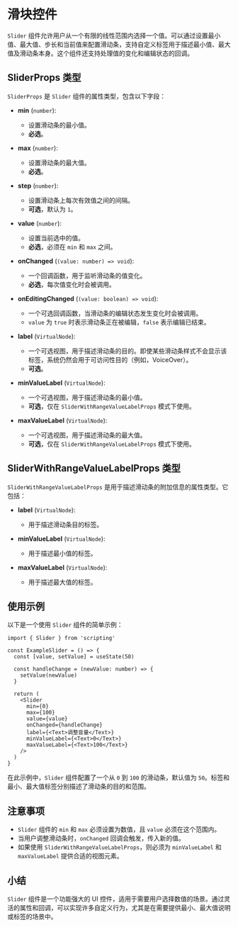 # 滑块控件 
        
`Slider` 组件允许用户从一个有限的线性范围内选择一个值。可以通过设置最小值、最大值、步长和当前值来配置滑动条，支持自定义标签用于描述最小值、最大值及滑动条本身。这个组件还支持处理值的变化和编辑状态的回调。

## SliderProps 类型

`SliderProps` 是 `Slider` 组件的属性类型，包含以下字段：

- **min** (`number`): 
  - 设置滑动条的最小值。
  - **必选**。

- **max** (`number`): 
  - 设置滑动条的最大值。
  - **必选**。

- **step** (`number`): 
  - 设置滑动条上每次有效值之间的间隔。
  - **可选**，默认为 `1`。

- **value** (`number`): 
  - 设置当前选中的值。
  - **必选**，必须在 `min` 和 `max` 之间。

- **onChanged** (`(value: number) => void`): 
  - 一个回调函数，用于监听滑动条的值变化。
  - **必选**，每次值变化时会被调用。

- **onEditingChanged** (`(value: boolean) => void`): 
  - 一个可选回调函数，当滑动条的编辑状态发生变化时会被调用。
  - `value` 为 `true` 时表示滑动条正在被编辑，`false` 表示编辑已结束。

- **label** (`VirtualNode`): 
  - 一个可选视图，用于描述滑动条的目的。即使某些滑动条样式不会显示该标签，系统仍然会用于可访问性目的（例如，VoiceOver）。
  - **可选**。

- **minValueLabel** (`VirtualNode`): 
  - 一个可选视图，用于描述滑动条的最小值。
  - **可选**，仅在 `SliderWithRangeValueLabelProps` 模式下使用。

- **maxValueLabel** (`VirtualNode`): 
  - 一个可选视图，用于描述滑动条的最大值。
  - **可选**，仅在 `SliderWithRangeValueLabelProps` 模式下使用。

## SliderWithRangeValueLabelProps 类型

`SliderWithRangeValueLabelProps` 是用于描述滑动条的附加信息的属性类型。它包括：

- **label** (`VirtualNode`): 
  - 用于描述滑动条目的标签。
  
- **minValueLabel** (`VirtualNode`): 
  - 用于描述最小值的标签。

- **maxValueLabel** (`VirtualNode`): 
  - 用于描述最大值的标签。

## 使用示例

以下是一个使用 `Slider` 组件的简单示例：

```tsx
import { Slider } from 'scripting'

const ExampleSlider = () => {
  const [value, setValue] = useState(50)

  const handleChange = (newValue: number) => {
    setValue(newValue)
  }

  return (
    <Slider
      min={0}
      max={100}
      value={value}
      onChanged={handleChange}
      label={<Text>调整音量</Text>}
      minValueLabel={<Text>0</Text>}
      maxValueLabel={<Text>100</Text>}
    />
  )
}
```

在此示例中，`Slider` 组件配置了一个从 `0` 到 `100` 的滑动条，默认值为 `50`。标签和最小、最大值标签分别描述了滑动条的目的和范围。

## 注意事项

- `Slider` 组件的 `min` 和 `max` 必须设置为数值，且 `value` 必须在这个范围内。
- 当用户调整滑动条时，`onChanged` 回调会触发，传入新的值。
- 如果使用 `SliderWithRangeValueLabelProps`，则必须为 `minValueLabel` 和 `maxValueLabel` 提供合适的视图元素。

## 小结

`Slider` 组件是一个功能强大的 UI 控件，适用于需要用户选择数值的场景。通过灵活的属性和回调，可以实现许多自定义行为，尤其是在需要提供最小、最大值说明或标签的场景中。